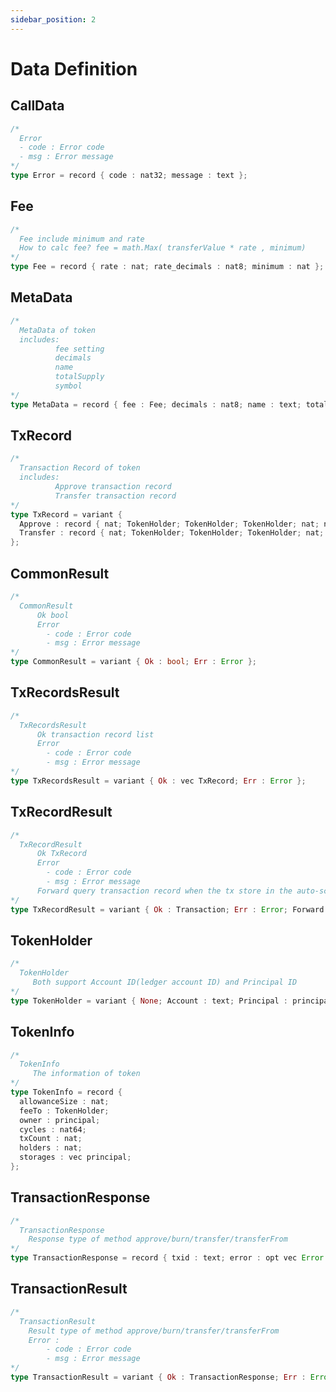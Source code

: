 ```yaml
---
sidebar_position: 2
---
```


# Data Definition
## CallData
```rust
/* 
  Error
  - code : Error code
  - msg : Error message
*/
type Error = record { code : nat32; message : text };
```

## Fee
```rust
/*
  Fee include minimum and rate
  How to calc fee? fee = math.Max( transferValue * rate , minimum) 
*/
type Fee = record { rate : nat; rate_decimals : nat8; minimum : nat };
```
## MetaData
```rust
/*
  MetaData of token
  includes: 
          fee setting
          decimals
          name
          totalSupply
          symbol
*/
type MetaData = record { fee : Fee; decimals : nat8; name : text; totalSupply : nat; symbol : text; };
```
## TxRecord
```rust
/*
  Transaction Record of token
  includes: 
          Approve transaction record
          Transfer transaction record
*/
type TxRecord = variant {
  Approve : record { nat; TokenHolder; TokenHolder; TokenHolder; nat; nat; nat64; nat64; };
  Transfer : record { nat; TokenHolder; TokenHolder; TokenHolder; nat; nat; nat64; nat64; };
};
```
## CommonResult
```rust
/*
  CommonResult
      Ok bool
      Error
        - code : Error code
        - msg : Error message
*/
type CommonResult = variant { Ok : bool; Err : Error };
```
## TxRecordsResult
```rust
/*
  TxRecordsResult
      Ok transaction record list
      Error
        - code : Error code
        - msg : Error message
*/
type TxRecordsResult = variant { Ok : vec TxRecord; Err : Error };
```
## TxRecordResult
```rust
/*
  TxRecordResult
      Ok TxRecord
      Error 
        - code : Error code
        - msg : Error message
      Forward query transaction record when the tx store in the auto-scaling storage
*/
type TxRecordResult = variant { Ok : Transaction; Err : Error; Forward : principal; };
```
## TokenHolder
```rust
/*
  TokenHolder
     Both support Account ID(ledger account ID) and Principal ID
*/
type TokenHolder = variant { None; Account : text; Principal : principal };
```
## TokenInfo
```rust
/*
  TokenInfo
     The information of token
*/
type TokenInfo = record {
  allowanceSize : nat;
  feeTo : TokenHolder;
  owner : principal;
  cycles : nat64;
  txCount : nat;
  holders : nat;
  storages : vec principal;
};
```
## TransactionResponse
```rust
/*
  TransactionResponse
    Response type of method approve/burn/transfer/transferFrom 
*/
type TransactionResponse = record { txid : text; error : opt vec Error };
```
## TransactionResult
```rust
/*
  TransactionResult
    Result type of method approve/burn/transfer/transferFrom
    Error :
        - code : Error code
        - msg : Error message
*/
type TransactionResult = variant { Ok : TransactionResponse; Err : Error };
```